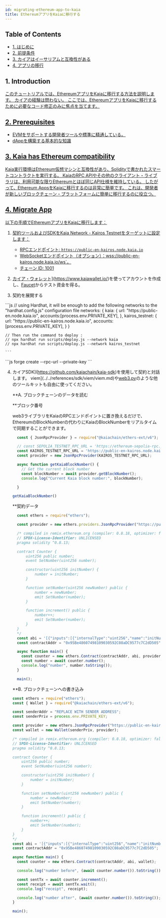 ```yaml
---
id: migrating-ethereum-app-to-kaia
title: EthereumアプリをKaiaに移行する
---
```



## Table of Contents <a href="#table-of-contents" id="table-of-contents" />

* [1. はじめに](#1-introduction)
* [2. 前提条件](#2-prerequisites)
* [3. カイアはイーサリアムと互換性がある](#2-kaia-has-ethereum-compatibility)
* [4. アプリの移行](#4-migrate-app)

## 1. Introduction <a href="#1-introduction" id="1-introduction" />

このチュートリアルでは、EthereumアプリをKaiaに移行する方法を説明します。 カイアの経験は問わない。 ここでは、EthereumアプリをKaiaに移行するために必要なコード修正のみに焦点を当てます。

## 2. Prerequisites <a href="#2-prerequisites" id="2-prerequisites" />

* EVMをサポートする開発者ツールや標準に精通している。
* dAppを構築する基本的な知識

## 3. Kaia has Ethereum compatibility <a href="#2-kaia-has-ethereum-compatibility" id="2-kaia-has-ethereum-compatibility" />

Kaia実行環境はEthereum仮想マシンと互換性があり、Solidityで書かれたスマートコントラクトを実行する。 KaiaのRPC APIやその他のクライアント・ライブラリは、利用可能な限りEthereumとほぼ同じAPI仕様を維持している。 したがって、Ethereum AppsをKaiaに移行するのは非常に簡単です。 これは、開発者が新しいブロックチェーン・プラットフォームに簡単に移行するのに役立つ。

## 4. Migrate App <a href="#2-migrate-app" id="2-nigrate-app" />

以下の手順でEthereumアプリをKaiaに移行します：

1. 契約ツールおよびSDKをKaia Network - Kairos Testnetをターゲットに設定します：
   * RPCエンドポイント: `https://public-en-kairos.node.kaia.io`
   * WebSocketエンドポイント（オプション）：wss://public-en-kairos.node.kaia.io/ws\`。
   * チェーン ID: 1001

2. カイア・ウォレット](https://www.kaiawallet.io/)を使ってアカウントを作成し、[Faucet](https://faucet.kaia.io)からテスト資金を得る。

3. 契約を展開する

<Tabs>
  <TabItem value="ハードハット" label="ハードハット">
    ```js
    // using Hardhat, it will be enough to add the following networks to the "hardhat.config.js" configuration file
    networks: {
    	kaia: {
    	  url: "https://public-en.node.kaia.io",
    		accounts:[process.env.PRIVATE_KEY],
      },
    	kairos_testnet: {
    		url: "https://public-en-kairos.node.kaia.io", 
    		accounts:[process.env.PRIVATE_KEY],
    	}
    }

    // Then run the command to deploy :
    // npx hardhat run scripts/deploy.js --network kaia
    // npx hardhat run scripts/deploy.js --network kairos_testnet

    ```
  </TabItem>

  <TabItem value="ファウンドリ" label="ファウンドリー">
    ```js
    forge create --rpc-url<rpc_url> --private-key<private_key> <path_to_contract> 
    ```
  </TabItem>
</Tabs>

4. カイアSDK](https://github.com/kaiachain/kaia-sdk)を使用して契約と対話します。 viem](../../references/sdk/viem/viem.md)や[web3.py](../../references/sdk/web3py-ext/getting-started.md)のような他のツールキットも自由に使ってください。

   \*\*A. ブロックチェーンのデータを読む

   \*\*ブロック番号

   web3ライブラリをKaiaのRPCエンドポイントに置き換えるだけで、EthereumのBlockNumberの代わりにKaiaのBlockNumberをリアルタイムで同期することができます。

   ```js
     const { JsonRpcProvider } = require("@kaiachain/ethers-ext/v6");

     // const SEPOLIA_TESTNET_RPC_URL = 'https://ethereum-sepolia-rpc.publicnode.com'
     const KAIROS_TESTNET_RPC_URL = 'https://public-en-kairos.node.kaia.io/'
     const provider = new JsonRpcProvider(KAIROS_TESTNET_RPC_URL);

     async function getKaiaBlockNumber() {
       // Get the current block number
       const blockNumber = await provider.getBlockNumber();
       console.log("Current Kaia block number:", blockNumber);

     }

   getKaiaBlockNumber()

   ```

   \*\*契約データ

   ```js
     const ethers = require("ethers");

     const provider = new ethers.providers.JsonRpcProvider("https://public-en-kairos.node.kaia.io");

     /* compiled in remix.ethereum.org (compiler: 0.8.18, optimizer: false)
     // SPDX-License-Identifier: UNLICENSED
     pragma solidity ^0.8.13;

     contract Counter {
         uint256 public number;
         event SetNumber(uint256 number);

         constructor(uint256 initNumber) {
             number = initNumber;
         }

         function setNumber(uint256 newNumber) public {
             number = newNumber;
             emit SetNumber(number);
         }

         function increment() public {
             number++;
             emit SetNumber(number);
         }
     }
     */
     const abi = '[{"inputs":[{"internalType":"uint256","name":"initNumber","type":"uint256"}],"stateMutability":"nonpayable","type":"constructor"},{"anonymous":false,"inputs":[{"indexed":false,"internalType":"uint256","name":"number","type":"uint256"}],"name":"SetNumber","type":"event"},{"inputs":[],"name":"increment","outputs":[],"stateMutability":"nonpayable","type":"function"},{"inputs":[],"name":"number","outputs":[{"internalType":"uint256","name":"","type":"uint256"}],"stateMutability":"view","type":"function"},{"inputs":[{"internalType":"uint256","name":"newNumber","type":"uint256"}],"name":"setNumber","outputs":[],"stateMutability":"nonpayable","type":"function"}]';
     const contractAddr = "0x95Be48607498109030592C08aDC9577c7C2dD505";

     async function main() {
       const counter = new ethers.Contract(contractAddr, abi, provider);
       const number = await counter.number();
       console.log("number", number.toString());
     }

     main();
   ```

   \*\*B. ブロックチェーンへの書き込み

   ```js
   const ethers = require("ethers");
   const { Wallet } = require("@kaiachain/ethers-ext/v6");

   const senderAddr = "REPLACE WITH SENDER ADDRESS";
   const senderPriv = process.env.PRIVATE_KEY;

   const provider = new ethers.JsonRpcProvider("https://public-en-kairos.node.kaia.io");
   const wallet = new Wallet(senderPriv, provider);

   /* compiled in remix.ethereum.org (compiler: 0.8.18, optimizer: false)
   // SPDX-License-Identifier: UNLICENSED
   pragma solidity ^0.8.13;

   contract Counter {
       uint256 public number;
       event SetNumber(uint256 number);

       constructor(uint256 initNumber) {
           number = initNumber;
       }

       function setNumber(uint256 newNumber) public {
           number = newNumber;
           emit SetNumber(number);
       }

       function increment() public {
           number++;
           emit SetNumber(number);
       }
   }
   */
   const abi = '[{"inputs":[{"internalType":"uint256","name":"initNumber","type":"uint256"}],"stateMutability":"nonpayable","type":"constructor"},{"anonymous":false,"inputs":[{"indexed":false,"internalType":"uint256","name":"number","type":"uint256"}],"name":"SetNumber","type":"event"},{"inputs":[],"name":"increment","outputs":[],"stateMutability":"nonpayable","type":"function"},{"inputs":[],"name":"number","outputs":[{"internalType":"uint256","name":"","type":"uint256"}],"stateMutability":"view","type":"function"},{"inputs":[{"internalType":"uint256","name":"newNumber","type":"uint256"}],"name":"setNumber","outputs":[],"stateMutability":"nonpayable","type":"function"}]';
   const contractAddr = "0x95Be48607498109030592C08aDC9577c7C2dD505";

   async function main() {
     const counter = new ethers.Contract(contractAddr, abi, wallet);

     console.log("number before", (await counter.number()).toString());

     const sentTx = await counter.increment();
     const receipt = await sentTx.wait();
     console.log("receipt", receipt);

     console.log("number after", (await counter.number()).toString());
   }

   main();

   ```
